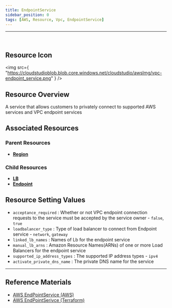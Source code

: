 ```yaml
---
title: EndpointService
sidebar_position: 0
tags: [AWS, Resource, Vpc, EndpointService]
---
```


<hr />
<br />

## Resource Icon

<img
    src={
        "https://cloudstudioblob.blob.core.windows.net/cloudstudio/awsImg/vpc-endpoint_service.png"
    }
/>

## Resource Overview

A service that allows customers to privately connect to supported AWS services and VPC endpoint services

## Associated Resources

### Parent Resources

-   [**Region**](https://docs.cstudio.app/en/docs/resource/aws/Base/Region)

### Child Resources

-   [**LB**](https://docs.cstudio.app/en/docs/resource/aws/Lb/Lb)
-   [**Endpoint**](https://docs.cstudio.app/en/docs/resource/aws/Vpc/Endpoint)

## Resource Setting Values

-   `acceptance_required` : Whether or not VPC endpoint connection requests to the service must be accepted by the service owner - `false`, `true`
-   `loadbalancer_type` : Type of load balancer to connect from Endpoint service - `network`, `gateway`
-   `linked_lb_names` : Names of Lb for the endpoint service
-   `manual_lb_arns` : Amazon Resource Names(ARNs) of one or more Load Balancers for the endpoint service
-   `supported_ip_address_types` : The supported IP address types - `ipv4`
-   `activate_private_dns_name` : The private DNS name for the service

---

## Reference Materials

-   [AWS EndPointService (AWS)](https://docs.aws.amazon.com/ko_kr/vpc/latest/privatelink/configure-endpoint-service.html)
-   [AWS EndPointSerivce (Terraform)](https://registry.terraform.io/providers/hashicorp/aws/latest/docs/resources/vpc_endpoint_service)
